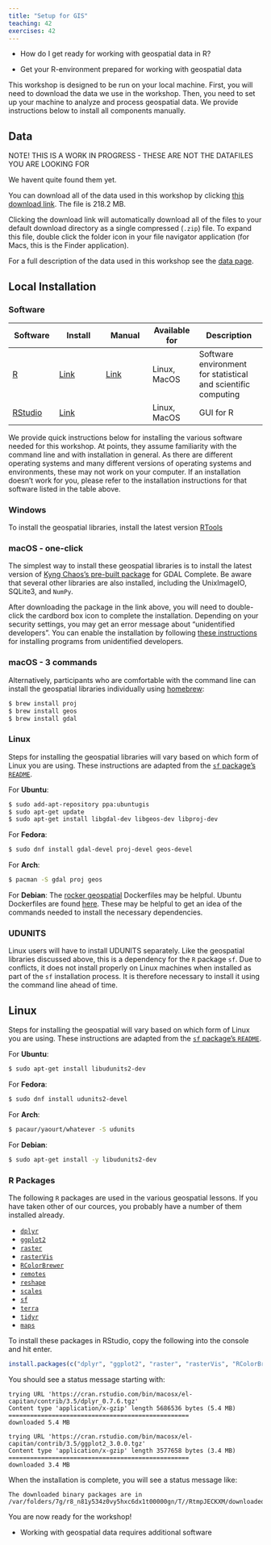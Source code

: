 ```yaml
---
title: "Setup for GIS"
teaching: 42
exercises: 42
---
```


::: questions
-   How do I get ready for working with geospatial data in R?
:::

::: objectives
-   Get your R-environment prepared for working with geospatial data
:::


This workshop is designed to be run on your local machine. First, you will need to download the data we use in the workshop. Then, you need to set up your machine to analyze and process geospatial data. We provide instructions below to install all components manually.

## Data

NOTE! THIS IS A WORK IN PROGRESS - THESE ARE NOT THE DATAFILES YOU ARE LOOKING FOR

We havent quite found them yet.

You can download all of the data used in this workshop by clicking [this download link](https://ndownloader.figshare.com/articles/2009586/versions/10). The file is 218.2 MB.

Clicking the download link will automatically download all of the files to your default download directory as a single compressed (`.zip`) file. To expand this file, double click the folder icon in your file navigator application (for Macs, this is the Finder application).

For a full description of the data used in this workshop see the [data page](learners/data.md).

## Local Installation

### Software

| Software | Install | Manual | Available for | Description |
|-------------|-------------|-------------|-------------|-------------------|
| [R](https://www.r-project.org) | [Link](https://cloud.r-project.org) | [Link](https://cloud.r-project.org) | Linux, MacOS | Software environment for statistical and scientific computing |
| [RStudio](https://www.rstudio.com) | [Link](https://www.rstudio.com/products/rstudio/download/#download) |  | Linux, MacOS | GUI for R |

We provide quick instructions below for installing the various software needed for this workshop. At points, they assume familiarity with the command line and with installation in general. As there are different operating systems and many different versions of operating systems and environments, these may not work on your computer. If an installation doesn't work for you, please refer to the installation instructions for that software listed in the table above.


::: group-tab

### Windows

To install the geospatial libraries, install the latest version [RTools](https://cran.r-project.org/bin/windows/Rtools/)

### macOS - one-click

The simplest way to install these geospatial libraries is to install the latest version of [Kyng Chaos's pre-built package](https://www.kyngchaos.com/software/frameworks) for GDAL Complete. Be aware that several other libraries are also installed, including the UnixImageIO, SQLite3, and `NumPy`.

After downloading the package in the link above, you will need to double-click the cardbord box icon to complete the installation. Depending on your security settings, you may get an error message about "unidentified developers". You can enable the installation by following [these instructions](https://kb.wisc.edu/page.php?id=25443) for installing programs from unidentified developers.

### macOS - 3 commands

Alternatively, participants who are comfortable with the command line can install the geospatial libraries individually using [homebrew](https://brew.sh):

``` bash
$ brew install proj
$ brew install geos
$ brew install gdal
```

### Linux

Steps for installing the geospatial libraries will vary based on which form of Linux you are using. These instructions are adapted from the [`sf` package's `README`](https://github.com/r-spatial/sf).

For **Ubuntu**:

``` bash
$ sudo add-apt-repository ppa:ubuntugis
$ sudo apt-get update
$ sudo apt-get install libgdal-dev libgeos-dev libproj-dev
```

For **Fedora**:

``` bash
$ sudo dnf install gdal-devel proj-devel geos-devel
```

For **Arch**:

``` bash
$ pacman -S gdal proj geos
```

For **Debian**: The [rocker geospatial](https://github.com/rocker-org/geospatial) Dockerfiles may be helpful. Ubuntu Dockerfiles are found [here](https://github.com/r-spatial/sf/tree/master/inst/docker). These may be helpful to get an idea of the commands needed to install the necessary dependencies.

:::







### UDUNITS

Linux users will have to install UDUNITS separately. Like the geospatial libraries discussed above, this is a dependency for the `R` package `sf`. Due to conflicts, it does not install properly on Linux machines when installed as part of the `sf` installation process. It is therefore necessary to install it using the command line ahead of time.

::: spoiler
## Linux

Steps for installing the geospatial will vary based on which form of Linux you are using. These instructions are adapted from the [`sf` package's `README`](https://github.com/r-spatial/sf).

For **Ubuntu**:

``` bash
$ sudo apt-get install libudunits2-dev
```

For **Fedora**:

``` bash
$ sudo dnf install udunits2-devel
```

For **Arch**:

``` bash
$ pacaur/yaourt/whatever -S udunits
```

For **Debian**:

``` bash
$ sudo apt-get install -y libudunits2-dev
```
:::


### R Packages

The following `R` packages are used in the various geospatial lessons. If you
have taken other of our cources, you probably have a number of them installed
already.

-   [`dplyr`](https://cran.r-project.org/package=dplyr)
-   [`ggplot2`](https://cran.r-project.org/package=ggplot2)
-   [`raster`](https://cran.r-project.org/package=raster)
-   [`rasterVis`](https://cran.r-project.org/package=rasterVis)
-   [`RColorBrewer`](https://CRAN.R-project.org/package=RColorBrewer)
-   [`remotes`](https://cran.r-project.org/package=remotes)
-   [`reshape`](https://CRAN.R-project.org/package=reshape)
-   [`scales`](https://cran.r-project.org/package=scales)
-   [`sf`](https://cran.r-project.org/package=sf)
-   [`terra`](https://cran.r-project.org/package=terra)
-   [`tidyr`](https://CRAN.R-project.org/package=tidyr)
-   [`maps`](https://CRAN.R-project.org/package=maps)

To install these packages in RStudio, copy the following into the console and hit enter.

``` r
install.packages(c("dplyr", "ggplot2", "raster", "rasterVis", "RColorBrewer", "remotes", "reshape", "scales", "sf", "terra", "tidyr", "maps"))
```

You should see a status message starting with:

``` output
trying URL 'https://cran.rstudio.com/bin/macosx/el-capitan/contrib/3.5/dplyr_0.7.6.tgz'
Content type 'application/x-gzip' length 5686536 bytes (5.4 MB)
==================================================
downloaded 5.4 MB

trying URL 'https://cran.rstudio.com/bin/macosx/el-capitan/contrib/3.5/ggplot2_3.0.0.tgz'
Content type 'application/x-gzip' length 3577658 bytes (3.4 MB)
==================================================
downloaded 3.4 MB
```

When the installation is complete, you will see a status message like:

``` output
The downloaded binary packages are in
/var/folders/7g/r8_n81y534z0vy5hxc6dx1t00000gn/T//RtmpJECKXM/downloaded_packages
```

You are now ready for the workshop!


::: keypoints
-   Working with geospatial data requires additional software
:::
